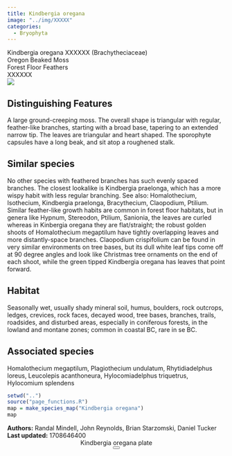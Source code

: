 ```yaml
---
title: Kindbergia oregana
image: "../img/XXXXX"
categories:
  - Bryophyta
---
```


<div class="info-panel">
 <div class="info-top">
  <div class="taxon-scientific"><span class="taxon-name">Kindbergia oregana</span> <span class="taxon-authority">XXXXXX</span> <span class="taxon-family">(Brachytheciaceae)</span></div>
  <div class="taxon-common">Oregon Beaked Moss</div>
 </div>
 <div class="info-bottom">
  <div class="taxon-qnd">Forest Floor Feathers</div>
  <div class="taxon-abundance">XXXXXX</div>
 </div>
</div>
<div class="imerss-content-frame">
 <div class="imerss-image-header">
  <div class="imerss-image-holder imerss-column-left" data-toggle="tooltip" style="background-image: url(../img/XXXXX)" title="XXXXX">
  </div>

  <div class="imerss-image-holder imerss-column-right" data-toggle="tooltip" style="background-image: url(../img/XXXXX)" title="XXXXX">
  </div>
 
 </div>
 <div class="imerss-content-lower">
  <div class="imerss-column-left">
  <div class="tab-microscope" data-micromodal-trigger="modal-plate">
  <img src="../img/bryo guide microscope.png"/>
  </div>

<h2>Distinguishing Features</h2>

A large ground-creeping moss. The overall shape is triangular with regular, feather-like branches, starting with a broad base, tapering to an extended narrow tip. The leaves are triangular and heart shaped. The sporophyte capsules have a long beak, and sit atop a roughened stalk.

<h2>Similar species</h2>

No other species with feathered branches has such evenly spaced branches. The closest lookalike is Kindbergia praelonga, which has a more wispy habit with less regular branching. See also: Homalothecium, Isothecium, Kindbergia praelonga, Bracythecium, Claopodium, Ptilium. Similar feather-like growth habits are common in forest floor habitats, but in genera like Hypnum, Stereodon, Ptilium, Sanionia, the leaves are curled whereas in Kinbergia oregana they are flat/straight; the robust golden shoots of Homalothecium megaptilum have tightly overlapping leaves and more distantly-space branches. Claopodium crispifolium can be found in very similar environments on tree bases, but its dull white leaf tips come off at 90 degree angles and look like Christmas tree ornaments on the end of each shoot, while the green tipped Kindbergia oregana has leaves that point forward.

<h2>Habitat</h2>

Seasonally wet, usually shady mineral soil, humus, boulders, rock outcrops, ledges, crevices, rock faces, decayed wood, tree bases, branches, trails, roadsides, and disturbed areas, especially in coniferous forests, in the lowland and montane zones; common in coastal BC, rare in se BC.

<h2>Associated species</h2>

Homalothecium megaptilum, Plagiothecium undulatum, Rhytidiadelphus loreus, Leucolepis acanthoneura, Hylocomiadelphus triquetrus, Hylocomium splendens
</div>

<div class="imerss-column-right">

<div class="imerss-image-holder imerss-column-right" data-toggle="tooltip" style="background-image: url(../img/XXXXX)" title="XXXXX">
</div>

<div class="imerss-map-holder">
```r
setwd("..")
source("page_functions.R")
map = make_species_map("Kindbergia oregana")
map
```
</div>

</div>

</div>
</div>

<div class="taxon-footer">
 <div class="taxon-authors"><b>Authors:</b> <span>Randal Mindell, John Reynolds, Brian Starzomski, Daniel Tucker</span></div>
 <div class="taxon-update"><b>Last updated:</b> <span>1708646400</span></div>
</div>

<div class="modal micromodal-slide" id="modal-plate" aria-hidden="true">
 <div class="modal__overlay" tabindex="-1" data-micromodal-close>
  <div class="modal__container" role="dialog" aria-modal="true" aria-labelledby="modal-plate-title" >
   <header class="modal__header">
   <div class="modal__title" id="modal-plate-title">
  Kindbergia oregana plate
   </div>
   <button class="modal__close" aria-label="Close" data-micromodal-close></button>
   </header>
  <div class="modal__content" id="modal-plate-content">
   <div class="imerss-image-holder" data-toggle="tooltip" style="background-image: url(../img/XXXXX)" title="XXXXX">
  </div>
  </div>
  </div>
 </div>
</div>

<script src="../js/micromodal.min.js"></script>
<link href="../css/style-taxon.css" rel="stylesheet">
<link href="../css/micromodal.css" rel="stylesheet">

<script>
MicroModal.init();
</script>

